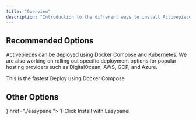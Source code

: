 ```yaml
---
title: "Overview"
description: "Introduction to the different ways to install Activepieces"
---
```


## Recommended Options

Activepieces can be deployed using Docker Compose and Kubernetes. We are also working on rolling out specific deployment options for popular hosting providers such as DigitalOcean, AWS, GCP, and Azure.

<CardGroup cols={2}>
  <Card title="Activepieces Cloud" icon="cloud" color="##5155D7" href="https://cloud.activepieces.com/">
   This is the fastest 
  </Card>

  <Card title="Docker Compose" icon="docker" color="#248fe0" href="./docker">
    Deploy using Docker Compose
  </Card>

</CardGroup>

## Other Options

<CardGroup cols={2}>
  <Card title="Easypanel" icon={
        <svg xmlns="http://www.w3.org/2000/svg" viewBox="0 0 245 245">
          <g clip-path="url(#a)">
            <path fill-rule="evenodd" clip-rule="evenodd" d="M242.291 110.378a15.002 15.002 0 0 0 0-15l-48.077-83.272a15.002 15.002 0 0 0-12.991-7.5H85.07a15 15 0 0 0-12.99 7.5L41.071 65.812a.015.015 0 0 0-.013.008L2.462 132.673a15 15 0 0 0 0 15l48.077 83.272a15 15 0 0 0 12.99 7.5h96.154a15.002 15.002 0 0 0 12.991-7.5l31.007-53.706c.005 0 .01-.003.013-.007l38.598-66.854Zm-38.611 66.861 3.265-5.655a15.002 15.002 0 0 0 0-15l-48.077-83.272a14.999 14.999 0 0 0-12.99-7.5H41.072l-3.265 5.656a15 15 0 0 0 0 15l48.077 83.271a15 15 0 0 0 12.99 7.5H203.68Z" fill="url(#b)" />
          </g>
          <defs>
            <linearGradient id="b" x1="188.72" y1="6.614" x2="56.032" y2="236.437" gradientUnits="userSpaceOnUse">
              <stop stop-color="#12CD87" />
              <stop offset="1" stop-color="#12ABCD" />
            </linearGradient>
            <clipPath id="a">
              <path fill="#fff" d="M0 0h245v245H0z" />
            </clipPath>
          </defs>
        </svg>
        } href="./easypanel">
   1-Click Install with Easypanel
  </Card>
</CardGroup>